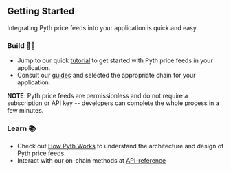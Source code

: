 ## Getting Started

Integrating Pyth price feeds into your application is quick and easy.

### Build 🧑‍💻

- Jump to our quick [tutorial](./create-your-first-pyth-app/) to get started with Pyth price feeds in your application.
- Consult our [guides](./use-real-time-data/) and selected the appropriate chain for your application.

**NOTE**: Pyth price feeds are permissionless and do not require a subscription or API key -- developers can complete the whole process in a few minutes.

### Learn 📚

- Check out [How Pyth Works](./how-pyth-works.mdx) to understand the architecture and design of Pyth price feeds.
- Interact with our on-chain methods at [API-reference](./api-reference.mdx)
